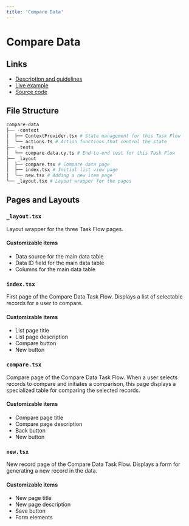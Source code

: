 ```yaml
---
title: 'Compare Data'
---
```



# Compare Data

## Links

- [Description and guidelines](https://strudel.science/design-system/task-flows/compare-data/)
- [Live example](https://strudel.science/strudel-kit/#/compare-data)
- [Source code](https://github.com/strudel-science/strudel-kit/tree/main/strudel-taskflows/src/pages/compare-data)

## File Structure

```py
compare-data
├── -context
│  ├── ContextProvider.tsx # State management for this Task Flow
│  └── actions.ts # Action functions that control the state
├── -tests
│  └── compare-data.cy.ts # End-to-end test for this Task Flow
├── _layout
│  ├── compare.tsx # Compare data page
│  ├── index.tsx # Initial list view page
│  └── new.tsx # Adding a new item page
└── _layout.tsx # Layout wrapper for the pages
```

## Pages and Layouts

### `_layout.tsx`

Layout wrapper for the three Task Flow pages.

<CodeAndPreviewButtons codeUrl="#" />

#### Customizable items

- Data source for the main data table
- Data ID field for the main data table
- Columns for the main data table

<Divider />

### `index.tsx`

First page of the Compare Data Task Flow. Displays a list of selectable records for a user to compare.

<CodeAndPreviewButtons codeUrl="#" previewUrl="#" />

#### Customizable items

- List page title
- List page description
- Compare button
- New button

<Divider />

### `compare.tsx`

Compare page of the Compare Data Task Flow. When a user selects records to compare and initiates a comparison, this page displays a specialized table for comparing the selected records.

<CodeAndPreviewButtons codeUrl="#" previewUrl="#" />

#### Customizable items

- Compare page title
- Compare page description
- Back button
- New button

<Divider />

### `new.tsx`

New record page of the Compare Data Task Flow. Displays a form for generating a new record in the data.

<CodeAndPreviewButtons codeUrl="#" previewUrl="#" />

#### Customizable items

- New page title
- New page description
- Save button
- Form elements
